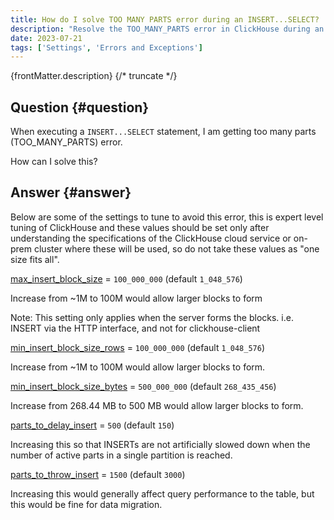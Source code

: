 ```yaml
---
title: How do I solve TOO MANY PARTS error during an INSERT...SELECT?
description: "Resolve the TOO_MANY_PARTS error in ClickHouse during an `INSERT...SELECT` by tuning expert-level settings for larger blocks and increasing partition thresholds."
date: 2023-07-21
tags: ['Settings', 'Errors and Exceptions']
---
```


{frontMatter.description}
{/* truncate */}

## Question {#question}

When executing a `INSERT...SELECT` statement, I am getting too many parts (TOO_MANY_PARTS) error. 

How can I solve this? 

## Answer {#answer}

Below are some of the settings to tune to avoid this error, this is expert level tuning of ClickHouse and these values should be set only after understanding the specifications of the ClickHouse cloud service or on-prem cluster where these will be used, so do not take these values as "one size fits all".


[max_insert_block_size](https://clickhouse.com/docs/en/operations/settings/settings#settings-max_insert_block_size) = `100_000_000` (default `1_048_576`)

Increase from ~1M to 100M would allow larger blocks to form

Note: This setting only applies when the server forms the blocks. i.e. INSERT via the HTTP interface, and not for clickhouse-client


[min_insert_block_size_rows](https://clickhouse.com/docs/en/operations/settings/settings#min-insert-block-size-rows) = `100_000_000` (default `1_048_576`)

Increase from ~1M to 100M would allow larger blocks to form.


[min_insert_block_size_bytes](https://clickhouse.com/docs/en/operations/settings/settings#min-insert-block-size-bytes) = `500_000_000` (default `268_435_456`)

Increase from 268.44 MB to 500 MB would allow larger blocks to form.


[parts_to_delay_insert](https://clickhouse.com/docs/en/operations/settings/merge-tree-settings#parts-to-delay-insert) = `500` (default `150`)

Increasing this so that INSERTs are not artificially slowed down when the number of active parts in a single partition is reached.


[parts_to_throw_insert](https://clickhouse.com/docs/en/operations/settings/merge-tree-settings#parts-to-throw-insert) = `1500` (default `3000`)

Increasing this would generally affect query performance to the table, but this would be fine for data migration.
